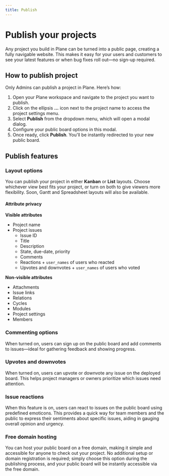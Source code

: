 ```yaml
---
title: Publish
---
```


# Publish your projects

Any project you build in Plane can be turned into a public page, creating a fully navigable website. This makes it easy for your users and customers to see your latest features or when bug fixes roll out—no sign-up required.

## How to publish project

Only Admins can publish a project in Plane. Here’s how:

1. Open your Plane workspace and navigate to the project you want to publish.
2. Click on the ellipsis **...** icon next to the project name to access the project settings menu.
3. Select **Publish** from the dropdown menu, which will open a modal dialog.
4. Configure your public board options in this modal.
5. Once ready, click **Publish**. You'll be instantly redirected to your new public board.

## Publish features

### Layout options

You can publish your project in either **Kanban** or **List** layouts. Choose whichever view best fits your project, or turn on both to give viewers more flexibility. Soon, Gantt and Spreadsheet layouts will also be available. 

#### Attribute privacy

**Visible attributes**  

* Project name
* Project issues
    * Issue ID
    * Title
    * Description
    * State, due-date, priority
    * Comments
    * Reactions + `user_names` of users who reacted
    * Upvotes and downvotes + `user_names` of users who voted

**Non-visible attributes**  

* Attachments
* Issue links
* Relations
* Cycles
* Modules
* Project settings
* Members

### Commenting options

When turned on, users can sign up on the public board and add comments to issues—ideal for gathering feedback and showing progress.

### Upvotes and downvotes

When turned on, users can upvote or downvote any issue on the deployed board. This helps project managers or owners prioritize which issues need attention.

### Issue reactions

When this feature is on, users can react to issues on the public board using predefined emoticons. This provides a quick way for team members and the public to express their sentiments about specific issues, aiding in gauging overall opinion and urgency.

### Free domain hosting
You can host your public board on a free domain, making it simple and accessible for anyone to check out your project. No additional setup or domain registration is required; simply choose this option during the publishing process, and your public board will be instantly accessible via the free domain.
